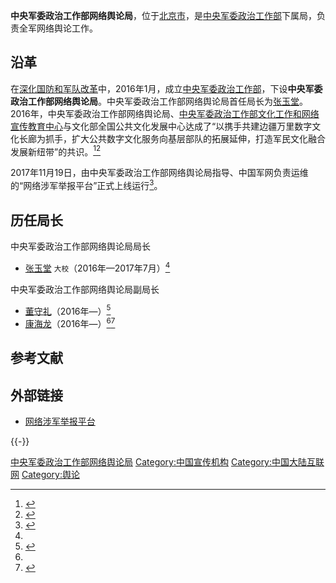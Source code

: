 {{Infobox PRCG
|color=darkgreen
|机构名称=中央军委政治工作部网络舆论局
|上级机构=[[中央军委政治工作部|中央军委政治工作部]]
|机构类型=中央军委政治工作部下属局
|军事级别=|nocat
|标志1=China Emblem PLA.svg
|标志1说明=[[中国人民解放军军徽|中国人民解放军军徽]]
|职位1=局长
|人员1=
|衔级1=大校
|职位2=
|人员2=
|职位3=
|人员3=
|职位4=
|人员4=
|地址1=[[北京市|北京市]]
|成立时间=2016年
|a=
|b=
|c=
|d=
|E=
|e=
}}

'''中央军委政治工作部网络舆论局'''，位于[[北京市|北京市]]，是[[中央军委政治工作部|中央军委政治工作部]]下属局，负责全军网络舆论工作。

==沿革==
在[[深化国防和军队改革|深化国防和军队改革]]中，2016年1月，成立[[中央军委政治工作部|中央军委政治工作部]]，下设'''中央军委政治工作部网络舆论局'''。中央军委政治工作部网络舆论局首任局长为[[张玉堂_(解放军)|张玉堂]]。2016年，中央军委政治工作部网络舆论局、[[中央军委政治工作部文化工作和网络宣传教育中心|中央军委政治工作部文化工作和网络宣传教育中心]]与文化部全国公共文化发展中心达成了“以携手共建边疆万里数字文化长廊为抓手，扩大公共数字文化服务向基层部队的拓展延伸，打造军民文化融合发展新纽带”的共识。<ref name="whb">{{Cite web|url=http://www.mcprc.gov.cn/whzx/zsdwdt/qgggwhfzzx_zsdw/201609/t20160918_463456.html|title=文化共享工程与全军政工网联合开展边疆万里数字文化长廊军民共建试点工作|accessdate=2018-11-02|date=2016-09-18|publisher=中华人民共和国文化部|archiveurl=https://web.archive.org/web/20170905002612/http://www.mcprc.gov.cn/whzx/zsdwdt/qgggwhfzzx_zsdw/201609/t20160918_463456.html|archivedate=2017-09-05|dead-url=yes}}</ref><ref>{{Cite web|url=http://mt.sohu.com/20161117/n473424128.shtml|title=军营网络人才大调查,有些内情让你意想不到|accessdate=2018-11-02|date=2016-11-17|publisher=搜狐}}</ref>

2017年11月19日，由中央军委政治工作部网络舆论局指导、中国军网负责运维的“网络涉军举报平台”正式上线运行<ref>{{Cite web|url=http://news.ifeng.com/a/20180102/54727334_0.shtml|title=中央军委政法委今年有新任务 40天上线俩重要平台|date=2018-01-02|publisher=凤凰网|accessdate=2018-01-02|archive-date=2019-05-11|archive-url=https://web.archive.org/web/20190511172253/http://news.ifeng.com/a/20180102/54727334_0.shtml|dead-url=no}}</ref>。

==历任局长==
{{col-begin}}
{{col-2}}
;中央军委政治工作部网络舆论局局长
*[[张玉堂_(解放军)|张玉堂]] <small>大校</small>（2016年—2017年7月）<ref name="whb"/>

{{col-2}}
;中央军委政治工作部网络舆论局副局长
*[[董守礼|董守礼]]（2016年—）<ref name="dongkang">{{Cite web|url=http://www.mod.gov.cn/mobilization/2017-07/17/content_4785971.htm|title=“同心共筑强军梦”网络媒体国防行活动启动仪式|date=2017-07-17|publisher=中华人民共和国国防部|accessdate=2018-11-02|archive-date=2019-05-11|archive-url=https://web.archive.org/web/20190511132155/http://www.mod.gov.cn/mobilization/2017-07/17/content_4785971.htm|dead-url=no}}</ref>
*[[康海龙|康海龙]]（2016年—）<ref name="dongkang"/><ref>{{Cite web|url=http://mini.eastday.com/a/170719074123574.html|title=央媒走进武警和平县中队|date=2017-07-19|publisher=东方头条|accessdate=2018-01-02|archive-date=2019-05-11|archive-url=https://web.archive.org/web/20190511212114/http://mini.eastday.com/a/170719074123574.html|dead-url=yes}}</ref>

{{col-end}}

==参考文献==
{{reflist}}

==外部链接==
*[http://www.81.cn/jubao/index.htm 网络涉军举报平台]{{Wayback|url=http://www.81.cn/jubao/index.htm |date=20200830151616 }}

{{-}}
{{中央军委|属}}
[[Category:中央军委政治工作部网络舆论局|]]
[[Category:中国宣传机构|Category:中国宣传机构]]
[[Category:中国大陆互联网|Category:中国大陆互联网]]
[[Category:舆论|Category:舆论]]